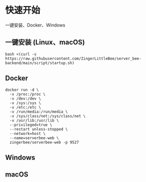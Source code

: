 
# 快速开始
一键安装、Docker、Windows

## 一键安装 (Linux、macOS)
```shell
bash <(curl -s https://raw.githubusercontent.com/ZingerLittleBee/server_bee-backend/main/script/startup.sh)
```

## Docker
```shell
docker run -d \
  -v /proc:/proc \
  -v /dev:/dev \
  -v /sys:/sys \
  -v /etc:/etc \
  -v /run/media:/run/media \
  -v /sys/class/net:/sys/class/net \
  -v /usr/lib:/usr/lib \
  --privileged=true \
  --restart unless-stopped \
  --network=host \
  --name=serverbee-web \
  zingerbee/serverbee-web -p 9527
```

## Windows

## macOS
